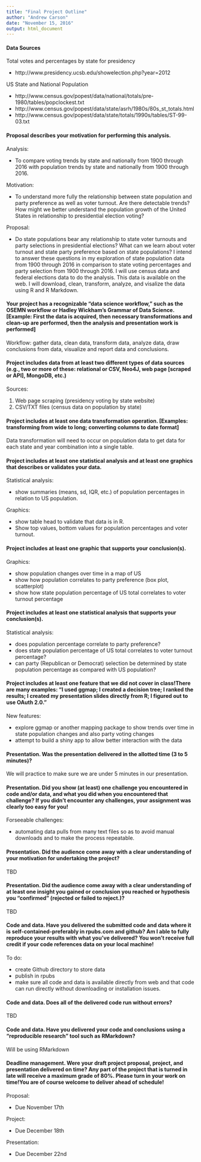 ```yaml
---
title: "Final Project Outline"
author: "Andrew Carson"
date: "November 15, 2016"
output: html_document
---
```

#### Data Sources

Total votes and percentages by state for presidency

+ http://www.presidency.ucsb.edu/showelection.php?year=2012
  
US State and National Population

+ http://www.census.gov/popest/data/national/totals/pre-1980/tables/popclockest.txt
+ http://www.census.gov/popest/data/state/asrh/1980s/80s_st_totals.html
+ http://www.census.gov/popest/data/state/totals/1990s/tables/ST-99-03.txt


#### Proposal describes your motivation for performing this analysis.

Analysis:

+ To compare voting trends by state and nationally from 1900 through 2016 with population trends by state and nationally from 1900 through 2016.
  
Motivation:

+ To understand more fully the relationship between state population and party preference as well as voter turnout.  Are there detectable trends?  How might we better understand the population growth of the United States in relationship to presidential election voting?
  
  
Proposal:

+ Do state populations bear any relationship to state voter turnouts and party selections in presidential elections?  What can we learn about voter turnout and state party preference based on state populations?  I intend to answer these questions in my exploration of state population data from 1900 through 2016 in comparison to state voting percentages and party selection from 1900 through 2016.  I will use census data and federal elections data to do the analysis.  This data is available on the web.  I will download, clean, transform, analyze, and visalize the data using R and R Markdown.
  
  

#### Your project has a recognizable "data science workflow," such as the OSEMN workflow or Hadley Wickham's Grammar of Data Science. [Example: First the data is acquired, then necessary transformations and clean-up are performed, then the analysis and presentation work is performed]

Workflow: gather data, clean data, transform data, analyze data, draw conclusions from data, visualize and report data and conclusions.


#### Project includes data from at least two different types of data sources (e.g., two or more of these: relational or CSV, Neo4J, web page [scraped or API], MongoDB, etc.)

Sources: 

1. Web page scraping (presidency voting by state website)
2. CSV/TXT files (census data on population by state)

#### Project includes at least one data transformation operation. [Examples: transforming from wide to long; converting columns to date format]

Data transformation will need to occur on population data to get data for each state and year combination into a single table.

#### Project includes at least one statistical analysis and at least one graphics that describes or validates your data.

Statistical analysis:

+ show summaries (means, sd, IQR, etc.) of population percentages in relation to US population.

  
Graphics:

+ show table head to validate that data is in R.  
+ Show top values, bottom values for population percentages and voter turnout.


#### Project includes at least one graphic that supports your conclusion(s).
Graphics:

+ show population changes over time in a map of US
+ show how population correlates to party preference (box plot, scatterplot)
+ show how state population percentage of US total correlates to voter turnout percentage


#### Project includes at least one statistical analysis that supports your conclusion(s).

Statistical analysis: 

+ does population percentage correlate to party preference?
+ does state population percentage of US total correlates to voter turnout percentage?
+ can party (Republican or Democrat) selection be determined by state population percentage as compared with US population?


#### Project includes at least one feature that we did not cover in class!There are many examples: "I used ggmap; I created a decision tree; I ranked the results; I created my presentation slides directly from R; I figured out to use OAuth 2.0."

New features:

+ explore ggmap or another mapping package to show trends over time in state population changes and also party voting changes
+ attempt to build a shiny app to allow better interaction with the data

#### Presentation. Was the presentation delivered in the allotted time (3 to 5 minutes)?

We will practice to make sure we are under 5 minutes in our presentation.


#### Presentation. Did you show (at least) one challenge you encountered in code and/or data, and what you did when you encountered that challenge? If you didn't encounter any challenges, your assignment was clearly too easy for you!

Forseeable challenges:

+ automating data pulls from many text files so as to avoid manual downloads and to make the process repeatable.


#### Presentation. Did the audience come away with a clear understanding of your motivation for undertaking the project?

TBD

#### Presentation. Did the audience come away with a clear understanding of at least one insight you gained or conclusion you reached or hypothesis you "confirmed" (rejected or failed to reject.)?

TBD

#### Code and data. Have you delivered the submitted code and data where it is self-contained-preferably in rpubs.com and github? Am I able to fully reproduce your results with what you've delivered? You won't receive full credit if your code references data on your local machine!

To do:

+ create Github directory to store data
+ publish in rpubs
+ make sure all code and data is available directly from web and that code can run directly without downloading or installation issues.

#### Code and data. Does all of the delivered code run without errors?

TBD

#### Code and data. Have you delivered your code and conclusions using a "reproducible research" tool such as RMarkdown?

Will be using RMarkdown

#### Deadline management. Were your draft project proposal, project, and presentation delivered on time? Any part of the project that is turned in late will receive a maximum grade of 80%. Please turn in your work on time!You are of course welcome to deliver ahead of schedule!

Proposal:

+ Due November 17th

Project:

+ Due December 18th
  
Presentation:

+ Due December 22nd
